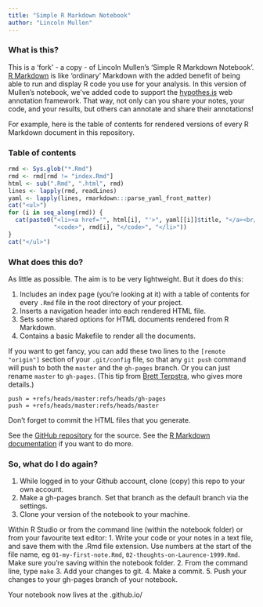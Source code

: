 ```yaml
---
title: "Simple R Markdown Notebook"
author: "Lincoln Mullen"
---
```


### What is this?

This is a 'fork' - a copy - of Lincoln Mullen's 'Simple R Markdown Notebook'. [R Markdown](http://rmarkdown.rstudio.com/) is like 'ordinary' Markdown with the added benefit of being able to run and display R code you use for your analysis. In this version of Mullen's notebook, we've added code to support the [hypothes.is](http://hypothes.is) web annotation framework. That way, not only can you share your notes, your code, and your results, but others can annotate and share their annotations! 

For example, here is the table of contents for rendered versions of every R Markdown document in this repository.

### Table of contents

```r
rmd <- Sys.glob("*.Rmd")
rmd <- rmd[rmd != "index.Rmd"]
html <- sub(".Rmd", ".html", rmd)
lines <- lapply(rmd, readLines)
yaml <- lapply(lines, rmarkdown:::parse_yaml_front_matter)
cat("<ul>")
for (i in seq_along(rmd)) {
  cat(paste0("<li><a href='", html[i], "'>", yaml[[i]]$title, "</a><br/>",
             "<code>", rmd[i], "</code>", "</li>"))
}
cat("</ul>")
```

### What does this do?

As little as possible. The aim is to be very lightweight. But it does do this:

1. Includes an index page (you're looking at it) with a table of contents for every `.Rmd` file in the root directory of your project.
2. Inserts a navigation header into each rendered HTML file.
4. Sets some shared options for HTML documents rendered from R Markdown.
5. Contains a basic Makefile to render all the documents.
  
If you want to get fancy, you can add these two lines to the `[remote "origin"]` section of your `.git/config` file, so that any `git push` command will push to both the `master` and the `gh-pages` branch. Or you can just rename `master` to `gh-pages`. (This tip from [Brett Terpstra](http://brettterpstra.com/2012/09/26/github-tip-easily-sync-your-master-to-github-pages/), who gives more details.)

```
push = +refs/heads/master:refs/heads/gh-pages
push = +refs/heads/master:refs/heads/master
```

Don't forget to commit the HTML files that you generate.

See the [GitHub repository](https://github.com/lmullen/rmd-notebook) for the source. See the [R Markdown documentation](http://rmarkdown.rstudio.com/) if you want to do more.

### So, what do I do again?

1. While logged in to your Github account, clone (copy) this repo to your own account.
2. Make a gh-pages branch. Set that branch as the default branch via the settings.
2. Clone your version of the notebook to your machine.

Within R Studio or from the command line (within the notebook folder) or from your favourite text editor:
1. Write your code or your notes in a text file, and save them with the .Rmd file extension. Use numbers at the start of the file name, eg `01-my-first-note.Rmd`, `02-thoughts-on-Laurence-1999.Rmd`. Make sure you're saving within the notebook folder.
2. From the command line, type `make`
3. Add your changes to git.
4. Make a commit.
5. Push your changes to your gh-pages branch of your notebook.

Your notebook now lives at the <your-account-name>.github.io/<path-to-your-notebook>
